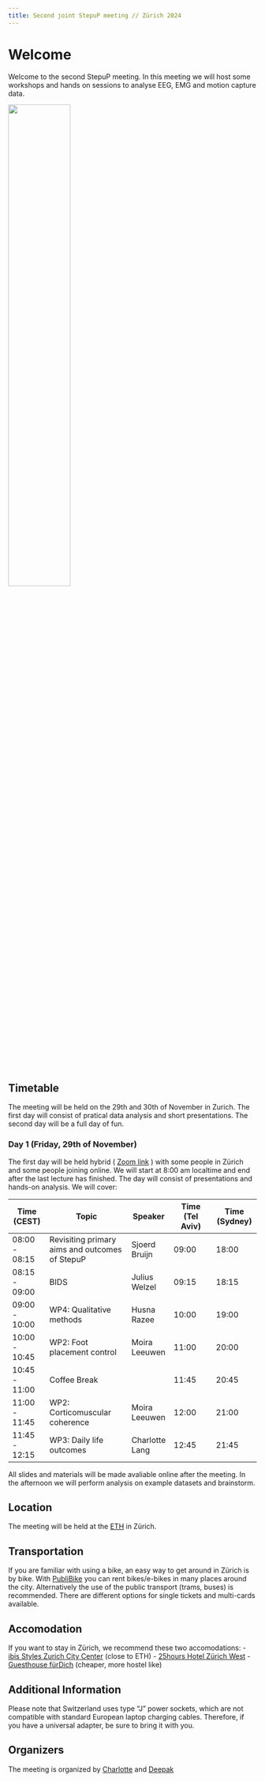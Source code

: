 ```yaml
---
title: Second joint StepuP meeting // Zürich 2024
---
```


# Welcome
Welcome to the second StepuP meeting. In this meeting we will host some workshops and hands on sessions to analyse EEG, EMG and motion capture data.

![](treadmill_walking.jpg){width="50%" fig-align="center"}

## Timetable
The meeting will be held on the 29th and 30th of November in Zurich.
The first day will consist of pratical data analysis and short presentations. The second day will be a full day of fun.

### Day 1 (Friday, 29th of November)

The first day will be held hybrid ( [Zoom link](https://ethz.zoom.us/j/62034078463) ) with some people in Zürich and some people joining online. We will start at 8:00 am localtime and end after the last lecture has finished.
The day will consist of presentations and hands-on analysis. We will cover:

| Time (CEST)   | Topic                           | Speaker         | Time (Tel Aviv) | Time (Sydney)    |
|---------------|---------------------------------|-----------------|-----------------|------------------|
| 08:00 - 08:15 | Revisiting primary aims and outcomes of StepuP | Sjoerd Bruijn  | 09:00           | 18:00            |
| 08:15 - 09:00 | BIDS                            | Julius Welzel   | 09:15           | 18:15            |
| 09:00 - 10:00 | WP4: Qualitative methods        | Husna Razee     | 10:00           | 19:00            |
| 10:00 - 10:45 | WP2: Foot placement control     | Moira Leeuwen   | 11:00           | 20:00            |
| 10:45 - 11:00 | Coffee Break                    |                 | 11:45           | 20:45            |
| 11:00 - 11:45 | WP2: Corticomuscular coherence  | Moira Leeuwen   | 12:00           | 21:00            |
| 11:45 - 12:15 | WP3: Daily life outcomes        | Charlotte Lang  | 12:45           | 21:45            |

All slides and materials will be made avaliable online after the meeting.
In the afternoon we will perform analysis on example datasets and brainstorm.

## Location
The meeting will be held at the [ETH](https://www.ethz.ch/en/) in Zürich.

## Transportation
If you are familiar with using a bike, an easy way to get around in Zürich is by bike. With [PubliBike](https://www.publibike.ch/en/map) you can rent bikes/e-bikes in many places around the city.
Alternatively the use of the public transport (trams, buses) is recommended. There are different options for single tickets and multi-cards available. 

## Accomodation
If you want to stay in Zürich, we recommend these two accomodations:
-   [ibis Styles Zurich City Center](https://all.accor.com/hotel/B5J7/index.de.shtml) (close to ETH)
-   [25hours Hotel Zürich West](https://all.accor.com/hotel/B145/index.de.shtml)
-   [Guesthouse fürDich](https://en.fuerdich.ch/guesthouse) (cheaper, more hostel like)

## Additional Information
Please note that Switzerland uses type "J" power sockets, which are not compatible with standard European laptop charging cables. Therefore, if you have a universal adapter, be sure to bring it with you. 

## Organizers

The meeting is organized by [Charlotte](mailto:charlotte.lang@hest.ethz.ch?subject=StepuP%20meeting) and [Deepak](mailto:deepak.ravi@hest.ethz.ch?subject=StepuP%20meeting)
